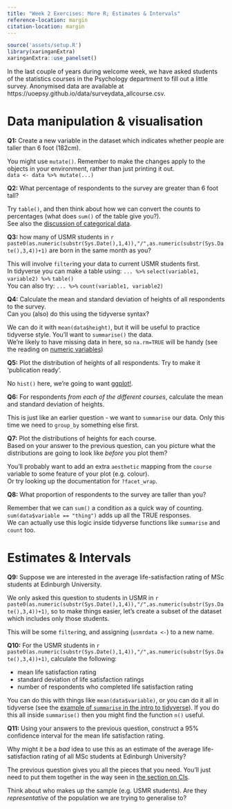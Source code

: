 ```yaml
---
title: "Week 2 Exercises: More R; Estimates & Intervals"
reference-location: margin
citation-location: margin
---
```


```r
source('assets/setup.R')
library(xaringanExtra)
xaringanExtra::use_panelset()
```


:::frame
In the last couple of years during welcome week, we have asked students of the statistics courses in the Psychology department to fill out a little survey. Anonymised data are available at https://uoepsy.github.io/data/surveydata_allcourse.csv. 
:::

# Data manipulation & visualisation


:::qq
__Q1:__ Create a new variable in the dataset which indicates whether people are taller than 6 foot (182cm).
:::
:::column-margin
You might use `mutate()`. Remember to make the changes apply to the objects in your environment, rather than just printing it out.  
`data <- data %>% mutate(...)`
:::
:::bs50
:::
  
:::qq
__Q2:__ What percentage of respondents to the survey are greater than 6 foot tall?
:::
:::column-margin
Try `table()`, and then think about how we can convert the counts to percentages (what does `sum()` of the table give you?).  
See also the [discussion of categorical data](02a_measurement.html#categorical){target="_blank"}.
:::
:::bs75
:::

:::qq
__Q3:__ how many of USMR students in `r paste0(as.numeric(substr(Sys.Date(),1,4)),"/",as.numeric(substr(Sys.Date(),3,4))+1)` are born in the same month as you? 
:::
:::column-margin
This will involve `filter`ing your data to current USMR students first.  
In tidyverse you can make a table using: `... %>%` `select(variable1, variable2) %>%` `table()`  
You can also try: 
`... %>%`
`count(variable1, variable2)`
:::
:::bs75
:::

:::qq
__Q4:__ Calculate the mean and standard deviation of heights of all respondents to the survey.  
Can you (also) do this using the tidyverse syntax?
:::
:::column-margin
We can do it with `mean(data$height)`, but it will be useful to practice tidyverse style. You'll want to `summarise()` the data.  
We're likely to have missing data in here, so `na.rm=TRUE` will be handy (see the reading on [numeric variables](02a_measurement.html#numeric){target="_blank"})
:::
:::bs50
:::

:::qq
__Q5:__ Plot the distribution of heights of all respondents. 
Try to make it 'publication ready'.  
:::
:::column-margin
No `hist()` here, we're going to want [ggplot!](02a_measurement.html#ggplot){target="_blank"}.  
:::

:::qq
__Q6:__ For respondents _from each of the different courses_, calculate the mean and standard deviation of heights.  
:::
:::column-margin
This is just like an earlier question - we want to `summarise` our data. Only this time we need to `group_by` something else first.   
:::

:::qq
__Q7:__ Plot the distributions of heights for each course.  
Based on your answer to the previous question, can you picture what the distributions are going to look like _before_ you plot them?  
:::
:::column-margin
You'll probably want to add an extra `aesthetic` mapping from the `course` variable to some feature of your plot (e.g. colour).  
Or try looking up the documentation for `?facet_wrap`. 
:::

:::qq
__Q8:__ What proportion of respondents to the survey are taller than you?  
:::
:::column-margin
Remember that we can `sum()` a condition as a quick way of counting.   
`sum(data$variable == "thing")` adds up all the TRUE responses.  
We can actually use this logic inside tidyverse functions like `summarise` and `count` too.  

:::
:::bs100
:::

# Estimates & Intervals

:::qq
__Q9:__ Suppose we are interested in the average life-satisfaction rating of MSc students at Edinburgh University.  

We only asked this question to students in USMR in `r paste0(as.numeric(substr(Sys.Date(),1,4)),"/",as.numeric(substr(Sys.Date(),3,4))+1)`, so to make things easier, let's create a subset of the dataset which includes only those students. 
:::
:::column-margin
This will be some `filter`ing, and assigning (`usmrdata <-`) to a new name.
:::

:::qq
__Q10:__ For the USMR students in `r paste0(as.numeric(substr(Sys.Date(),1,4)),"/",as.numeric(substr(Sys.Date(),3,4))+1)`, calculate the following: 

- mean life satisfaction rating
- standard deviation of life satisfaction ratings
- number of respondents who completed life satisfaction rating

:::
:::column-margin
You can do this with things like `mean(data$variable)`, or you can do it all in tidyverse (see the [example of `summarise` in the intro to tidyverse](02a_measurement.html#tidyverse-and-pipes){target="_blank"}). If you do this all inside `summarise()` then you might find the function `n()` useful.
:::

:::qq
__Q11:__ Using your answers to the previous question, construct a 95% confidence interval for the mean life satisfaction rating.  

Why might it be a _bad_ idea to use this as an estimate of the average life-satisfaction rating of all MSc students at Edinburgh University?  
:::
:::column-margin
The previous question gives you all the pieces that you need. You'll just need to put them together in the way seen in [the section on CIs](02b_sampling.html#confidence-intervals){target="_blank"}.  

Think about who makes up the sample (e.g. USMR students). Are they _representative_ of the population we are trying to generalise to?  
:::

